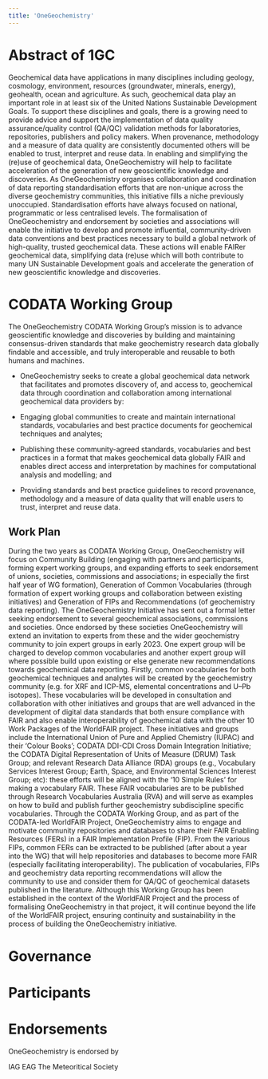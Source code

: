 ```yaml
---
title: 'OneGeochemistry'
---
```


# Abstract of 1GC

Geochemical data have applications in many disciplines including geology, cosmology, environment, resources (groundwater, minerals, energy), geohealth, ocean and agriculture. As such, geochemical data play an important role in at least six of the United Nations Sustainable Development Goals. To support these disciplines and goals, there is a growing need to provide advice and support the implementation of data quality assurance/quality control (QA/QC) validation methods for laboratories, repositories, publishers and policy makers. When provenance, methodology and a measure of data quality are consistently documented others will be enabled to trust, interpret and reuse data. In enabling and simplifying the (re)use of geochemical data, OneGeochemistry will help to facilitate acceleration of the generation of new geoscientific knowledge and discoveries.
As OneGeochemistry organises collaboration and coordination of data reporting standardisation efforts that are non-unique across the diverse geochemistry communities, this initiative fills a niche previously unoccupied. Standardisation efforts have always focused on national, programmatic or less centralised levels. The formalisation of OneGeochemistry and endorsement by societies and associations will enable the initiative to develop and promote influential, community-driven data conventions and best practices necessary to build a global network of high-quality, trusted geochemical data. These actions will enable FAIRer geochemical data, simplifying data (re)use which will both contribute to many UN Sustainable Development goals and accelerate the generation of new geoscientific knowledge and discoveries.

# CODATA Working Group

The OneGeochemistry CODATA Working Group’s mission is to advance geoscientific knowledge and discoveries by building and maintaining consensus-driven standards that make geochemistry research data globally findable and accessible, and truly interoperable and reusable to both humans and machines.

- OneGeochemistry seeks to create a global geochemical data network that facilitates and promotes discovery of, and access to, geochemical data through coordination and collaboration among international geochemical data providers by:

- Engaging global communities to create and maintain international standards, vocabularies and best practice documents for geochemical techniques and analytes;

- Publishing these community-agreed standards, vocabularies and best practices in a format that makes geochemical data globally FAIR and enables direct access and interpretation by machines for computational analysis and modelling; and

- Providing standards and best practice guidelines to record provenance, methodology and a measure of data quality that will enable users to trust, interpret and reuse data.

## Work Plan
During the two years as CODATA Working Group, OneGeochemistry will focus on Community Building (engaging with partners and participants, forming expert working groups, and  expanding efforts to seek endorsement of unions, societies, commissions and associations; in especially the first half year of WG formation), Generation of Common Vocabularies (through formation of expert working groups and collaboration between existing initiatives) and Generation of FIPs and Recommendations (of  geochemistry data reporting). The OneGeochemistry Initiative has sent out a formal letter seeking endorsement to several geochemical associations, commissions and societies. Once endorsed by these societies OneGeochemistry will extend an invitation to experts from these and the wider geochemistry community to join expert groups in early 2023. One expert group will be charged to develop common vocabularies and another expert group will where possible build upon existing or else generate new recommendations towards geochemical data reporting. Firstly, common vocabularies for both geochemical techniques and analytes will be created by the geochemistry community (e.g. for XRF and ICP-MS, elemental concentrations and U–Pb isotopes). These vocabularies will be developed in consultation and collaboration with other initiatives and groups that are well advanced in the development of digital data standards that both ensure compliance with FAIR and also enable interoperability of geochemical data with the other 10 Work Packages of the WorldFAIR project. These initiatives and groups include the International Union of Pure and Applied Chemistry (IUPAC) and their ‘Colour Books’; CODATA DDI-CDI Cross Domain Integration Initiative; the CODATA Digital Representation of Units of Measure (DRUM) Task Group; and relevant Research Data Alliance (RDA) groups (e.g., Vocabulary Services Interest Group; Earth, Space, and Environmental Sciences Interest Group; etc): these efforts will be aligned with the ‘10 Simple Rules’ for making a vocabulary FAIR. These FAIR vocabularies are to be published through Research Vocabularies Australia (RVA) and will serve as examples on how to build and publish further geochemistry subdiscipline specific vocabularies.
Through the CODATA Working Group, and as part of the CODATA-led WorldFAIR Project, OneGeochemistry aims to engage and motivate community repositories and databases to share their FAIR Enabling Resources (FERs) in a FAIR Implementation Profile (FIP). From the various FIPs, common FERs can be extracted to be published (after about a year into the WG) that will help repositories and databases to become more FAIR (especially facilitating interoperability). The publication of vocabularies, FIPs and geochemistry data reporting recommendations will allow the community to use and consider them for QA/QC of geochemical datasets published in the literature.
Although this Working Group has been established in the context of the WorldFAIR Project and the process of formalising OneGeochemistry in that project, it will continue beyond the life of the WorldFAIR project, ensuring continuity and sustainability in the process of building the OneGeochemistry initiative.

# Governance


# Participants


# Endorsements

OneGeochemistry is endorsed by 

IAG
EAG
The Meteoritical Society